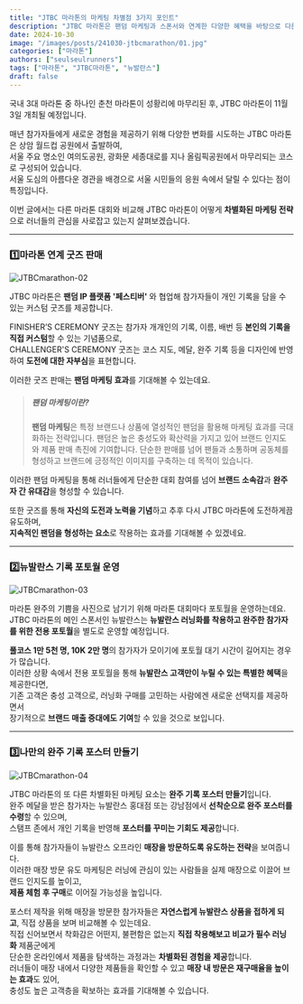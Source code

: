 ```yaml
---
title: "JTBC 마라톤의 마케팅 차별점 3가지 포인트"
description: "JTBC 마라톤은 팬덤 마케팅과 스폰서와 연계한 다양한 혜택을 바탕으로 다른 마라톤 대회와는 다른 차별화된 경험을 제공한다."
date: 2024-10-30
image: "/images/posts/241030-jtbcmarathon/01.jpg"
categories: ["마라톤"]
authors: ["seulseulrunners"]
tags: ["마라톤", "JTBC마라톤", "뉴발란스"]
draft: false
---
```


 국내 3대 마라톤 중 하나인 춘천 마라톤이 성황리에 마무리된 후, JTBC 마라톤이 11월 3일 개최될 예정입니다.

 매년 참가자들에게 새로운 경험을 제공하기 위해 다양한 변화를 시도하는 JTBC 마라톤은 상암 월드컵 공원에서 출발하여,  
서울 주요 명소인 여의도공원, 광화문 세종대로를 지나 올림픽공원에서 마무리되는 코스로 구성되어 있습니다.  
서울 도심의 아름다운 경관을 배경으로 서울 시민들의 응원 속에서 달릴 수 있다는 점이 특징입니다.

 이번 글에서는 다른 마라톤 대회와 비교해 JTBC 마라톤이 어떻게 **차별화된 마케팅 전략**으로 러너들의 관심을 사로잡고 있는지 살펴보겠습니다.

---

### 1️⃣마라톤 연계 굿즈 판매

<Image src="/images/posts/241030-jtbcmarathon/02.jpg" 
alt="JTBCmarathon-02" 
layout="responsive" 
caption="©JTBC마라톤"
/>

JTBC 마라톤은 **팬덤 IP 플랫폼 '페스티버'** 와 협업해 참가자들이 개인 기록을 담을 수 있는 커스텀 굿즈를 제공합니다.
 
FINISHER’S CEREMONY 굿즈는 참가자 개개인의 기록, 이름, 배번 등 **본인의 기록을 직접 커스텀**할 수 있는 기념품으로,  
CHALLENGER'S CEREMONY 굿즈는 코스 지도, 메달, 완주 기록 등을 디자인에 반영하여 **도전에 대한 자부심**을 표현합니다.

이러한 굿즈 판매는 **팬덤 마케팅 효과**를 기대해볼 수 있는데요.

> ##### 팬덤 마케팅이란?
> **팬덤 마케팅**은 특정 브랜드나 상품에 열성적인 팬덤을 활용해 마케팅 효과를 극대화하는 전략입니다. 팬덤은 높은 충성도와 확산력을 가지고 있어 브랜드 인지도와 제품 판매 촉진에 기여합니다. 단순한 판매를 넘어 팬들과 소통하며 공동체를 형성하고 브랜드에 긍정적인 이미지를 구축하는 데 목적이 있습니다.

이러한 팬덤 마케팅을 통해 러너들에게 단순한 대회 참여를 넘어 **브랜드 소속감**과 **완주자 간 유대감**을 형성할 수 있습니다.  

또한 굿즈를 통해 **자신의 도전과 노력을 기념**하고 추후 다시 JTBC 마라톤에 도전하게끔 유도하며,  
**지속적인 팬덤을 형성하는 요소**로 작용하는 효과를 기대해볼 수 있겠네요.

---

### 2️⃣뉴발란스 기록 포토월 운영

<Image src="/images/posts/241030-jtbcmarathon/03.jpg" 
alt="JTBCmarathon-03" 
layout="responsive" 
caption="©JTBC마라톤"
/>

마라톤 완주의 기쁨을 사진으로 남기기 위해 마라톤 대회마다 포토월을 운영하는데요.  
JTBC 마라톤의 메인 스폰서인 뉴발란스는 **뉴발란스 러닝화를 착용하고 완주한 참가자를 위한 전용 포토월**을 별도로 운영할 예정입니다.

**풀코스 1만 5천 명, 10K 2만 명**의 참가자가 모이기에 포토월 대기 시간이 길어지는 경우가 많습니다.  
이러한 상황 속에서 전용 포토월을 통해 **뉴발란스 고객만이 누릴 수 있는 특별한 혜택**을 제공한다면,  
기존 고객은 충성 고객으로, 러닝화 구매를 고민하는 사람에겐 새로운 선택지를 제공하면서  
장기적으로 **브랜드 매출 증대에도 기여**할 수 있을 것으로 보입니다. 

---

### 3️⃣나만의 완주 기록 포스터 만들기

<Image src="/images/posts/241030-jtbcmarathon/04.jpg" 
alt="JTBCmarathon-04" 
layout="responsive" 
caption="©JTBC마라톤"
/>

JTBC 마라톤의 또 다른 차별화된 마케팅 요소는 **완주 기록 포스터 만들기**입니다.  
완주 메달을 받은 참가자는 뉴발란스 홍대점 또는 강남점에서 **선착순으로 완주 포스터를 수령**할 수 있으며,  
스탬프 존에서 개인 기록을 반영해 **포스터를 꾸미는 기회도 제공**합니다.  

이를 통해 참가자들이 뉴발란스 오프라인 **매장을 방문하도록 유도하는 전략**을 보여줍니다.  
이러한 매장 방문 유도 마케팅은 러닝에 관심이 있는 사람들을 실제 매장으로 이끌어 브랜드 인지도를 높이고,  
**제품 체험 후 구매**로 이어질 가능성을 높입니다.  

포스터 제작을 위해 매장을 방문한 참가자들은 **자연스럽게 뉴발란스 상품을 접하게 되고**, 직접 상품을 보며 비교해볼 수 있는데요.   
직접 신어보면서 착화감은 어떤지, 불편함은 없는지 **직접 착용해보고 비교가 필수 러닝화** 제품군에게  
단순한 온라인에서 제품을 탐색하는 과정과는 **차별화된 경험을 제공**합니다.  
러너들이 매장 내에서 다양한 제품들을 확인할 수 있고 **매장 내 방문은 재구매율을 높이는 효과**도 있어,  
충성도 높은 고객층을 확보하는 효과를 기대해볼 수 있습니다.
